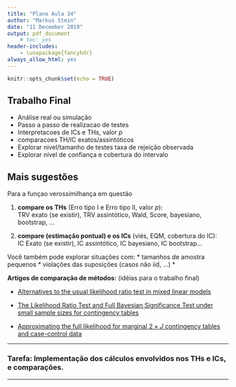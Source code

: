 ```yaml
---
title: "Plano Aula 34"
author: "Markus Stein"
date: "11 December 2019"
output: pdf_document
    # toc: yes
header-includes:
    - \usepackage{fancyhdr}
always_allow_html: yes
---
```

\addtolength{\headheight}{1.0cm} 
\pagestyle{fancyplain} 
\rhead{\includegraphics[height=1.5cm]{Logo-40-anos-estatistica.png}}
\lhead{\includegraphics[height=1.5cm]{logoIME60.jpg}}
\chead{UNIVERSIDADE FEDERAL DO RIO GRANDE DO SUL \\
INSTITUTO DE MATEMÁTICA E ESTATÍSTICA \\
DEPARTAMENTO DE ESTATÍSTICA \\
\vspace{0.3cm}
MAT02026 - INFERÊNCIA B - 2019/2
}
\renewcommand{\headrulewidth}{0pt} 


```r
knitr::opts_chunk$set(echo = TRUE)
```

## Trabalho Final
* Análise real ou simulação
* Passo a passo de realizacao de testes
* Interpretacoes de ICs e THs, valor *p*
* comparacoes TH/IC exatos/assintóticos
* Explorar nivel/tamanho de testes taxa de rejeição observada
* Explorar nível de confiança e cobertura do intervalo

\vspace{0.5cm}

## Mais sugestões
Para a funçao verossimilhança em questão

1. **compare os THs** (Erro tipo I e Erro tipo II, valor *p*):  
TRV exato (se existir), TRV assintótico, Wald, Score, bayesiano, bootstrap, ...

2. **compare (estimação pontual) e os ICs** (viés, EQM, cobertura do IC):  
IC Exato (se existir), IC assintótico, IC bayesiano, IC bootstrap...  

\vspace{0.5cm}

Você também pode explorar situações com:
* tamanhos de amostra pequenos
* violações das suposições (casos não iid, ...)
* 

\vspace{0.5cm}


<!-- pagina thomas - intervalos -->
<!-- https://notstatschat.rbind.io/2019/06/11/confidence-intervals-not-a-very-strong-property/ -->
<!-- https://notstatschat.rbind.io/2019/06/20/wald-score-lrt-the-picture/ -->

<!-- - writing design -->
<!-- - EM algorithm - git project and rmd; -->
<!-- - SES -->
<!-- - InfB -->
<!--   - marcar sala -->

<!-- ### Distribuição Categórica (Multinoulli) e Multinomial -->
<!-- Seja $\boldsymbol{I} = (I_1, \ldots, I_k)$, tal que $I_i$  uma a. a. de $\boldsymbol{I} \sim \textit{Categórica}(\boldsymbol{\pi})$, em que $$, ou $\boldsymbol{X} \sim Multinoulli(\boldsymbol{\pi})$, ou $\boldsymbol{X} \sim Multinomial(1, \boldsymbol{\pi})$, então sua f.m.p. é dada por -->
<!-- $$P({\boldsymbol{X} = \boldsymbol{x}}) = \pi_1^ \pi_k$$ -->
<!-- ou -->


\vspace{0.5cm}

**Artigos de comparação de métodos:** (idéias para o trabalho final)

* [Alternatives to the usual likelihood ratio test in mixed linear models](https://www.sciencedirect.com/science/article/pii/S0167947313002880?via%3Dihub)

* [The Likelihood Ratio Test and Full Bayesian Significance Test under small sample sizes for contingency tables](https://arxiv.org/abs/1611.08862)

* [Approximating the full likelihood for marginal $2 \times J$ contingency tables and case-control data](http://www.isi2015.ibge.gov.br/components/com_users/views/registration/tmpl/media/uploadedFiles/paper/2562/1140/OR-B08-P7-S.pdf)

<!-- aula 30.... exercício lista 6... -->

<!-- http://fisher.stats.uwo.ca/faculty/kulperger/SS3858/ -->

***
### Tarefa: Implementação dos cálculos envolvidos nos THs e ICs, e comparações.
***
